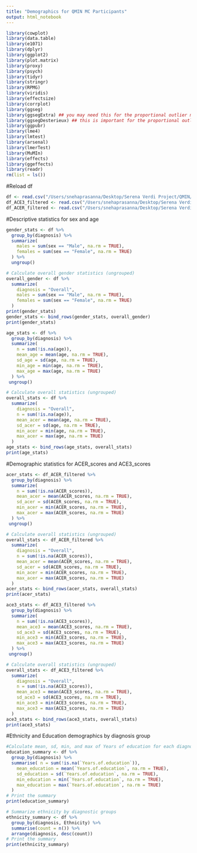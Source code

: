 ```yaml
---
title: "Demographics for QMIN MC Participants"
output: html_notebook
---
```



```r
library(cowplot)
library(data.table)
library(e1071)
library(dplyr)
library(ggplot2)
library(plot.matrix)
library(proxy)
library(psych)
library(tidyr)
library(stringr)
library(RPMG)
library(viridis)
library(effectsize)
library(corrplot)
library(ggseg)
library(ggsegExtra) ## you may need this for the proportional outlier maps depending on your R version
library(ggsegDesterieux) ## this is important for the proportional outlier maps 
library(ggpubr)
library(lme4)
library(lmtest)
library(arsenal)
library(lmerTest)
library(MuMIn)
library(effects)
library(ggeffects)
library(readr)
rm(list = ls())
```
#Reload df

```r
df <- read.csv("/Users/snehaprasanna/Desktop/Serena Verdi Project/QMIN/Final files/toc_df.csv")
df_ACE3_filtered <- read.csv("/Users/snehaprasanna/Desktop/Serena Verdi Project/QMIN/Final files/df_ACE3_filtered.csv")
df_ACER_filtered <- read.csv("/Users/snehaprasanna/Desktop/Serena Verdi Project/QMIN/Final files/df_ACER_filtered.csv")
```
#Descriptive statistics for sex and age
```r
gender_stats <- df %>%
  group_by(diagnosis) %>%
  summarize(
    males = sum(sex == "Male", na.rm = TRUE),
    females = sum(sex == "Female", na.rm = TRUE)
  ) %>%
  ungroup()

# Calculate overall gender statistics (ungrouped)
overall_gender <- df %>%
  summarize(
    diagnosis = "Overall",
    males = sum(sex == "Male", na.rm = TRUE),
    females = sum(sex == "Female", na.rm = TRUE)
  )
print(gender_stats)
gender_stats <- bind_rows(gender_stats, overall_gender)
print(gender_stats)

age_stats <- df %>%
  group_by(diagnosis) %>%
  summarize(
    n = sum(!is.na(age)),
    mean_age = mean(age, na.rm = TRUE),
    sd_age = sd(age, na.rm = TRUE),
    min_age = min(age, na.rm = TRUE),
    max_age = max(age, na.rm = TRUE)
  ) %>%
 ungroup()

# Calculate overall statistics (ungrouped)
overall_stats <- df %>%
  summarize(
    diagnosis = "Overall",
    n = sum(!is.na(age)),
    mean_acer = mean(age, na.rm = TRUE),
    sd_acer = sd(age, na.rm = TRUE),
    min_acer = min(age, na.rm = TRUE),
    max_acer = max(age, na.rm = TRUE)
  )
age_stats <- bind_rows(age_stats, overall_stats)
print(age_stats)
```

#Demographic statistics for ACER_scores and ACE3_scores 
```r
acer_stats <- df_ACER_filtered %>%
  group_by(diagnosis) %>%
  summarize(
    n = sum(!is.na(ACER_scores)),
    mean_acer = mean(ACER_scores, na.rm = TRUE),
    sd_acer = sd(ACER_scores, na.rm = TRUE),
    min_acer = min(ACER_scores, na.rm = TRUE),
    max_acer = max(ACER_scores, na.rm = TRUE)
  ) %>%
 ungroup()

# Calculate overall statistics (ungrouped)
overall_stats <- df_ACER_filtered %>%
  summarize(
    diagnosis = "Overall",
    n = sum(!is.na(ACER_scores)),
    mean_acer = mean(ACER_scores, na.rm = TRUE),
    sd_acer = sd(ACER_scores, na.rm = TRUE),
    min_acer = min(ACER_scores, na.rm = TRUE),
    max_acer = max(ACER_scores, na.rm = TRUE)
  )
acer_stats <- bind_rows(acer_stats, overall_stats)
print(acer_stats)

ace3_stats <- df_ACE3_filtered %>%
  group_by(diagnosis) %>%
  summarize(
    n = sum(!is.na(ACE3_scores)),
    mean_ace3 = mean(ACE3_scores, na.rm = TRUE),
    sd_ace3 = sd(ACE3_scores, na.rm = TRUE),
    min_ace3 = min(ACE3_scores, na.rm = TRUE),
    max_ace3 = max(ACE3_scores, na.rm = TRUE)
  ) %>%
 ungroup()

# Calculate overall statistics (ungrouped)
overall_stats <- df_ACE3_filtered %>%
  summarize(
    diagnosis = "Overall",
    n = sum(!is.na(ACE3_scores)),
    mean_ace3 = mean(ACE3_scores, na.rm = TRUE),
    sd_ace3 = sd(ACE3_scores, na.rm = TRUE),
    min_ace3 = min(ACE3_scores, na.rm = TRUE),
    max_ace3 = max(ACE3_scores, na.rm = TRUE)
  )
ace3_stats <- bind_rows(ace3_stats, overall_stats)
print(ace3_stats)
```
#Ethnicity and Education demographics by diagnosis group
```r
#Calculate mean, sd, min, and max of Years of education for each diagnostic group
education_summary <- df %>%
  group_by(diagnosis) %>%
  summarise( n = sum(!is.na(`Years.of.education`)),
    mean_education = mean(`Years.of.education`, na.rm = TRUE),
    sd_education = sd(`Years.of.education`, na.rm = TRUE),
    min_education = min(`Years.of.education`, na.rm = TRUE),
    max_education = max(`Years.of.education`, na.rm = TRUE)
  )
# Print the summary
print(education_summary)

# Summarize ethnicity by diagnostic groups
ethnicity_summary <- df %>%
  group_by(diagnosis, Ethnicity) %>%
  summarise(count = n()) %>%
  arrange(diagnosis, desc(count))
# Print the summary
print(ethnicity_summary)
```

